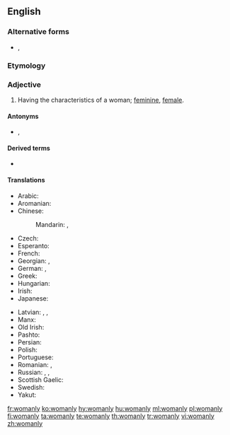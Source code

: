 ==English==

===Alternative forms===
* {{l|en|womonly}}, {{l|en|womynly}} {{qualifier|[[feminist]] spellings; rare; see usage notes at ''[[woman]]''}}

===Etymology===
{{suffix|woman|ly|lang=en}}

===Adjective===
{{en-adj|er}}

# Having the characteristics of a woman; [[feminine]], [[female]].

====Antonyms====
* {{l|en|masculine}}, {{l|en|male}}

====Derived terms====
* {{l|en|womanliness}}

====Translations====
{{trans-top|having the characteristics of a woman}}
* Arabic: {{t|ar|نِسَوِيّ}}
* Aromanian: {{t|rup|muljirescu}}
* Chinese:
*: Mandarin: {{t|cmn|女子氣|sc=Hani}}, {{t|cmn|女子气|tr=nǚzǐqì|sc=Hani}}
* Czech: {{t+|cs|ženský}}
* Esperanto: {{t|eo|virina}}
* French: {{t+|fr|féminin}}
* Georgian: {{t|ka|ქალური|sc=Geor}}, {{t|ka|დედაკაცური|sc=Geor}}
* German: {{t+|de|weiblich}}, {{t|de|fraulich}}
* Greek: {{t+|el|γυναικείος}}
* Hungarian: {{t+|hu|nőies}}
* Irish: {{t|ga|banúil}}
* Japanese: {{t|ja|女らしい|tr=[[おんならしい]], onnarashii|sc=Jpan}}
{{trans-mid}}
* Latvian: {{t|lv|sievišķīgs}}, {{t|lv|sievišķs}}, {{t+|lv|sieviešu}}
* Manx: {{t|gv|benoil}}
* Old Irish: {{t|sga|banamail}}
* Pashto: {{t+|ps|ښځينه|tr=ẍëźina}}
* Persian: {{t+|fa|زنانه|tr=zanâne|sc=fa-Arab}}
* Polish: {{t+|pl|kobiecy}}
* Portuguese: {{t+|pt|feminino}}
* Romanian: {{t+|ro|feminin|m}}, {{t+|ro|femeiesc|m}}
* Russian: {{t+|ru|же́нственный}}, {{t+|ru|же́нский}} {{qualifier|feminine}}, {{t+|ru|женоподо́бный}} {{qualifier|womanlike}}
* Scottish Gaelic: {{t|gd|banail}}
* Swedish: {{t+|sv|kvinnlig}}
* Yakut: {{t|sah|дьахтардыы|sc=Cyrl}}
{{trans-bottom}}

[[fr:womanly]]
[[ko:womanly]]
[[hy:womanly]]
[[hu:womanly]]
[[ml:womanly]]
[[pl:womanly]]
[[fi:womanly]]
[[ta:womanly]]
[[te:womanly]]
[[th:womanly]]
[[tr:womanly]]
[[vi:womanly]]
[[zh:womanly]]
